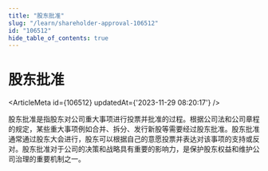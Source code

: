 ```yaml
---
title: "股东批准"
slug: "/learn/shareholder-approval-106512"
id: "106512"
hide_table_of_contents: true
---
```



# 股东批准

<ArticleMeta id={106512} updatedAt={'2023-11-29 08:20:17'} />
<div className='border-solid border-b border-t-0 my-4 border-[var(--ifm-color-gray-300)]' />

股东批准是指股东对公司重大事项进行投票并批准的过程。根据公司法和公司章程的规定，某些重大事项例如合并、拆分、发行新股等需要经过股东批准。股东批准通常通过股东大会进行，股东可以根据自己的意愿投票并表达对该事项的支持或反对。股东批准对于公司的决策和战略具有重要的影响力，是保护股东权益和维护公司治理的重要机制之一。
